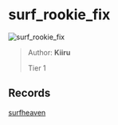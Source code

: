 
# surf_rookie_fix

![surf_rookie_fix](https://raw.githubusercontent.com/Sayt123/SurfMapPics/Maps-and-bonuses/csgo/surf_rookie_fix.jpg)

> Author: **Kiiru**
>
> Tier 1

## Records

[surfheaven](https://surfheaven.eu/map/surf_rookie_fix)
